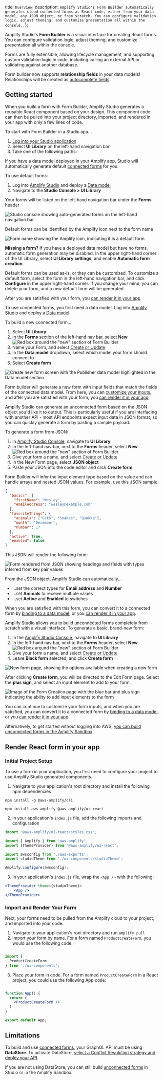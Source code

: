  title: `Overview`,
  description: `Amplify Studio's Form Builder automatically generates cloud-connected forms as React code, either from your data model, any JSON object, or from scratch. You can configure validation logic, adjust theming, and customize presentation all within the console.`,
};

Amplify Studio's **Form Builder** is a visual interface for creating React forms. You can configure validation logic, adjust theming, and customize presentation all within the console. 

Forms are fully extensible, allowing lifecycle management, and supporting custom validation logic in code, including calling an external API or validating against another database. 

<Callout warning>

Form builder now supports **relationship fields** in your data models! Relationships will be created as [autocomplete fields](https://ui.docs.amplify.aws/react/components/autocomplete). 

</Callout>

## Getting started

When you build a form with Form Builder, Amplify Studio generates a reusable React component based on your design. This component code can then be pulled into your project directory, imported, and rendered in your app with only a few lines of code.

To start with Form Builder in a Studio app...
1. [Log into your Studio application](/console/adminui/start/#logging-in-and-creating-an-app)
1. Select **UI Library** on the left-hand navigation bar
1. Take one of the following paths:

<BlockSwitcher>

<Block name="Default form">

If you have a data model deployed in your Amplify app, Studio will automatically generate default [connected forms](/console/formbuilder/data-binding/#connected-forms) for you.

To use default forms:
1. Log into [Amplify Studio](/console/adminui/start/#logging-in-and-creating-an-app) and deploy a [Data model](/console/data/data-model/) 
2. Navigate to the **Studio Console > UI Library**

Your forms will be listed on the left-hand navigation bar under the **Forms** header

![Studio console showing auto-generated forms on the left-hand navigation bar](/images/console/formbuilder/overview1.png)

Default forms can be identified by the Amplify icon next to the form name

![Form name showing the Amplify icon, indicating it is a default form](/images/console/formbuilder/defaultform.png)

<Callout info>

**Missing a form?** If you have a deployed data model but have no forms, automatic form generation may be disabled. In the upper right-hand corner of the UI Library, select **UI Library settings**, and enable **Automatic form creation**.

</Callout>

Default forms can be used as-is, or they can be customized. To customize a default form, select the form in the left-hand navigation bar, and click **Configure** in the upper right-hand corner. If you change your mind, you can delete your form, and a new default form will be generated. 

After you are satisfied with your form, you [can render it in your app](#render-react-form-in-your-app).

</Block>

<Block name="New connected form">

To use connected forms, you first need a data model. Log into [Amplify Studio](/console/adminui/start/#logging-in-and-creating-an-app) and deploy a [Data model](/console/data/data-model/). 

To build a new connected form...
1. Select **UI Library**
1. In the **Forms** section of the left-hand nav bar, select **New**
![Red box around the "new" section of Form Builder](/images/console/formbuilder/overview7.png)
1. Name your Form, and select [Create or Update](#create-and-update-forms)
1. In the **Data model** dropdown, select which model your form should connect to
1. Select **Create form**

![Create new form screen with the Publisher data model highlighted in the Data model section](/images/console/formbuilder/connectedform.png)

Form builder will generate a new form with input fields that match the fields of the connected data model. From here, you can [customize your inputs](./customize), and after you are satisfied with your form, you [can render it in your app](#render-react-form-in-your-app).

</Block>

<Block name="New JSON form">

Amplify Studio can generate an unconnected form based on the JSON object you'd like it to output. This is particularly useful if you are interfacing with another API - most API endpoints expect input data in JSON format, so you can quickly generate a form by pasting a sample payload. 

To generate a form from JSON:

1. In [Amplify Studio Console](/console/adminui/start/#logging-in-and-creating-an-app), navigate to **UI Library**
1. In the left-hand nav bar, next to the **Forms** header, select **New** 
![Red box around the "new" section of Form Builder](/images/console/formbuilder/overview7.png)
1. Give your form a name, and select [Create or Update](#create-and-update-forms)
1. In the New Form page, select **JSON object**
1. Paste your JSON into the code editor and click **Create form**

Form Builder will infer the input element type based on the value and can handle arrays and nested JSON values. For example, use this JSON sample:

```json
{
  "basics": {
    "firstName": "Wesley",
    "emailAddress": "wesley@example.com"
  },
  "favoriteThings": {
    "animals": ["Cats", "Snakes", "Quokka"],
    "month": "December",
    "number": 17
  },
  "active": true,
  "enabled": false
}
```

This JSON will render the following form:

![Form rendered from JSON showing headings and fields with types inferred from key pair values](/images/console/formbuilder/overview6.png)

From the JSON object, Amplify Studio can automatically...
- ...set the correct types for **Email address** and **Number**
- ...set **Animals** to receive multiple values
- ...set **Active** and **Enabled** to switches

When you are satisfied with this form, you can convert it to a connected form by [binding to a data model](#form-binding), or you [can render it in your app](#render-react-form-in-your-app).

</Block>

<Block name="New blank form">

Amplify Studio allows you to build unconnected forms completely from scratch with a visual interface. To generate a basic, brand-new form:

1. In the [Amplify Studio Console](/console/adminui/start/#logging-in-and-creating-an-app), navigate to **UI Library**
1. In the left-hand nav bar, next to the **Forms** header, select **New**
![Red box around the "new" section of Form Builder](/images/console/formbuilder/overview7.png)
1. Give your form a name, and select [Create or Update](#create-and-update-forms)
1. Leave **Black form** selected, and click **Create form**

![New form page, showing the options available when creating a new form](/images/console/formbuilder/overview2.png)

After clicking **Create form**, you will be directed to the Edit Form page. Select the **plus sign**, and select an input element to add to your form. 

![Image of the Form Creation page with the blue bar and plus sign indicating the ability to add input elements to the form](/images/console/formbuilder/overview3.png)

You can continue to customize your form inputs, and when you are satisfied, you can convert it to a connected form by [binding to a data model](#form-binding), or you [can render it in your app](#render-react-form-in-your-app).

</Block>

</BlockSwitcher>

<Callout info>

Alternatively, to get started without logging into AWS, [you can build unconnected forms in the Amplify Sandbox](https://sandbox.amplifyapp.com/ui-library). 

</Callout>

## Render React form in your app

### Initial Project Setup

To use a form in your application, you first need to configure your project to use Amplify Studio generated components. 

1. Navigate to your application's root directory and install the following npm dependencies

```
npm install -g @aws-amplify/cli
```

```
npm install aws-amplify @aws-amplify/ui-react
```

2. In your application's `index.js` file, add the following imports and configuration

```jsx
import '@aws-amplify/ui-react/styles.css';

import { Amplify } from 'aws-amplify';
import {ThemeProvider} from "@aws-amplify/ui-react";

import awsconfig from './aws-exports';
import studioTheme from './ui-components/studioTheme';

Amplify.configure(awsconfig);
```
3. In your application's `index.js` file, wrap the `<App />` with the following:

```jsx
<ThemeProvider theme={studioTheme}>
    <App />
</ThemeProvider>
```

### Import and Render Your Form

Next, your forms need to be pulled from the Amplify cloud to your project, and imported into your code. 

1. Navigate to your application's root directory and run `amplify pull`
2. Import your form by name. For a form named `ProductCreateForm`, you would use the following code:

```jsx

import { 
  ProductCreateForm 
} from './ui-components';

```

3. Place your form in code. For a form named `ProductCreateForm` in a React project, you could use the following App code:

```jsx

function App() {
  return (
    <ProductCreateForm />
  )
}

export default App;

```

## Limitations

To build and use [connected forms](/formbuilder/data-binding/#connected-forms), your GraphQL API must be using **DataStore**. To activate DataStore, [select a Conflict Resolution strategy and deploy your API](/data/data-model/#datastore-and-graphql). 

If you are not using DataStore, you can still build [unconnected forms](/console/formbuilder/data-binding/#unconnected-forms) in Studio or in the Amplify Sandbox. 
